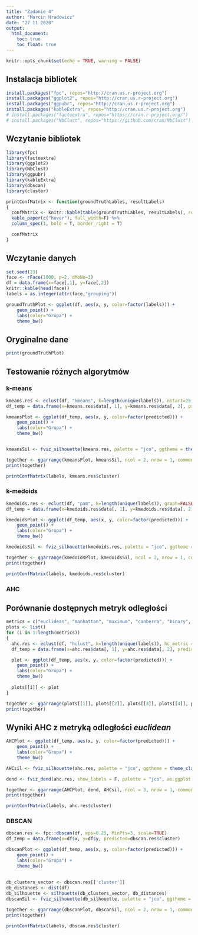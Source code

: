 ```yaml
---
title: "Zadanie 4"
author: "Marcin Hradowicz"
date: "27 11 2020"
output: 
  html_document:
    toc: true
    toc_float: true
---
```


```r
knitr::opts_chunk$set(echo = TRUE, warning = FALSE)
```

## Instalacja bibliotek
```r
install.packages("fpc", repos="http://cran.us.r-project.org")
install.packages("ggplot2", repos="http://cran.us.r-project.org")
install.packages("ggpubr", repos="http://cran.us.r-project.org")
install.packages("kableExtra", repos="http://cran.us.r-project.org")
# install.packages("factoextra", repos="https://cran.r-project.org/")
# install.packages("NbClust", repos="https://github.com/cran/NbClust")

```
## Wczytanie bibliotek
```r
library(fpc)
library(factoextra)
library(ggplot2)
library(NbClust)
library(ggpubr)
library(kableExtra)
library(dbscan)
library(cluster)

printConfMatrix <- function(groundTruthLables, resultLabels)
{
  confMatrix <- knitr::kable(table(groundTruthLables, resultLabels), row.names = c(1,2,3,4,5,6), align=rep('c', 5), ) %>%
  kable_paper(c("hover"), full_width=F) %>%
  column_spec(1, bold = T, border_right = T)

  confMatrix
}

```


## Wczytanie danych
```r
set.seed(23)
face <- rFace(1000, p=2, dMoNo=3)
df = data.frame(x=face[,1], y=face[,2])
knitr::kable(head(face))
labels = as.integer(attr(face,"grouping"))

groundTruthPlot <- ggplot(df, aes(x, y, color=factor(labels))) +
    geom_point() +
    labs(color="Grupa") +
    theme_bw()

```
## Oryginalne dane
```r
print(groundTruthPlot)
```

## Testowanie różnych algorytmów

### k-means
```r
kmeans.res <- eclust(df, "kmeans", k=length(unique(labels)), nstart=25, graph=FALSE, stand=TRUE)
df_temp = data.frame(x=kmeans.res$data[, 1], y=kmeans.res$data[, 2], predicted=kmeans.res$cluster)

kmeansPlot <- ggplot(df_temp, aes(x, y, color=factor(predicted))) +
    geom_point() +
    labs(color="Grupa") +
    theme_bw()


kmeansSil <- fviz_silhouette(kmeans.res, palette = "jco", ggtheme = theme_classic(), print.summary = F)

together <- ggarrange(kmeansPlot, kmeansSil, ncol = 2, nrow = 1, common.legend = TRUE, labels = c("k-means", ""), label.x = 0, label.y= 1.05, hjust=0)
print(together)

printConfMatrix(labels, kmeans.res$cluster)

```
### k-medoids
```r
kmedoids.res <- eclust(df, "pam", k=length(unique(labels)), graph=FALSE, stand=TRUE)
df_temp = data.frame(x=kmedoids.res$data[, 1], y=kmedoids.res$data[, 2], predicted=kmedoids.res$cluster)

kmedoidsPlot <- ggplot(df_temp, aes(x, y, color=factor(predicted))) +
    geom_point() +
    labs(color="Grupa") +
    theme_bw()

kmedoidsSil <- fviz_silhouette(kmedoids.res, palette = "jco", ggtheme = theme_classic(), print.summary = F)

together <- ggarrange(kmedoidsPlot, kmedoidsSil, ncol = 2, nrow = 1, common.legend = TRUE, labels = c("k-medoids", ""), label.x = 0, label.y= 1.05, hjust=0)
print(together)

printConfMatrix(labels, kmedoids.res$cluster)
```

### AHC

## Porównanie dostępnych metryk odległości
```r

metrics = c("euclidean", "manhattan", "maximum", "canberra", "binary", "minkowski")
plots <- list()
for (i in 1:length(metrics))
{
  ahc.res <- eclust(df, "hclust", k=length(unique(labels)), hc_metric = metrics[[i]], hc_method = "ward.D2", graph=FALSE, stand=TRUE)
  df_temp = data.frame(x=ahc.res$data[, 1], y=ahc.res$data[, 2], predicted=ahc.res$cluster)

  plot <- ggplot(df_temp, aes(x, y, color=factor(predicted))) +
    geom_point() +
    labs(color="Grupa") +
    theme_bw()
  
  plots[[i]] <- plot
}

together <- ggarrange(plots[[1]], plots[[2]], plots[[3]], plots[[4]], plots[[5]], plots[[6]], ncol = 2, nrow = 3, common.legend = TRUE, labels = metrics, label.x = 0, label.y= 1.05, hjust=0)
print(together)

```

## Wyniki AHC z metryką odległości <i>euclidean</i>
```r

AHCPlot <- ggplot(df_temp, aes(x, y, color=factor(predicted))) +
    geom_point() +
    labs(color="Grupa") +
    theme_bw()

AHCsil <- fviz_silhouette(ahc.res, palette = "jco", ggtheme = theme_classic(), print.summary = F)

dend <- fviz_dend(ahc.res, show_labels = F, palette = "jco", as.ggplot = T)

together <- ggarrange(AHCPlot, dend, AHCsil, ncol = 3, nrow = 1, common.legend = TRUE, labels = c("AHC", "",""), label.x = 0, label.y= 1.05, hjust=0)
print(together)

printConfMatrix(labels, ahc.res$cluster)
```

### DBSCAN
```r
dbscan.res <- fpc::dbscan(df, eps=0.25, MinPts=3, scale=TRUE)
df_temp = data.frame(x=df$x, y=df$y, predicted=dbscan.res$cluster)

dbscanPlot <- ggplot(df_temp, aes(x, y, color=factor(predicted))) +
    geom_point() +
    labs(color="Grupa") +
    theme_bw()
  
  
db_clusters_vector <- dbscan.res[['cluster']]
db_distances <- dist(df)
db_silhouette <- silhouette(db_clusters_vector, db_distances)
dbscanSil <- fviz_silhouette(db_silhouette, palette = "jco", ggtheme = theme_classic(), print.summary = F)

together <- ggarrange(dbscanPlot, dbscanSil, ncol = 2, nrow = 1, common.legend = TRUE, labels = c("DBSCAN", ""), label.x = 0, label.y= 1.05, hjust=0)
print(together)

printConfMatrix(labels, dbscan.res$cluster)
```

<!-- ## Porównanie wykresów -->
<!-- ```{r, all_algs, fig.height=20, fig.width=10} -->
<!-- together <- ggarrange(kmeansPlot, kmeansSil, kmedoidsPlot, kmedoidsSil, AHCPlot, AHCsil, dbscanPlot, dbscanSil, groundTruthPlot, ncol = 2, nrow = 5, common.legend = TRUE, labels = c("k-means", "", "k-medoids", "","AHC", "", "DBSCAN", "", "Ground Truth"), label.x = 0, label.y= 1.05, hjust=0) -->

<!-- # labels = c("Ground Truth", "k-means", "k-medoids", "AHC", "DBSCAN"), label.x = 0.2, label.y= 1.1, hjust=-0.5 -->
<!-- print(together) -->
<!-- ``` -->

```r
 

```